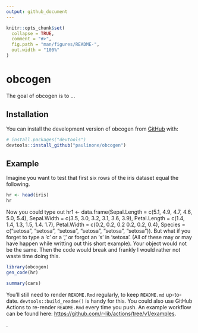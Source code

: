 ```yaml
---
output: github_document
---
```


<!-- README.md is generated from README.Rmd. Please edit that file -->

```r
knitr::opts_chunk$set(
  collapse = TRUE,
  comment = "#>",
  fig.path = "man/figures/README-",
  out.width = "100%"
)
```

# obcogen

<!-- badges: start -->
<!-- badges: end -->

The goal of obcogen is to ...

## Installation

You can install the development version of obcogen from [GitHub](https://github.com/) with:

``` r
# install.packages("devtools")
devtools::install_github("paulinone/obcogen")
```

## Example

Imagine you want to test that first six rows of the iris dataset equal the following.
```r
hr <- head(iris)
hr
```


Now you could type out hr1 <- data.frame(Sepal.Length = c(5.1, 4.9, 4.7, 4.6, 5.0, 5.4), Sepal.Width = c(3.5, 3.0, 3.2, 3.1, 3.6, 3.9), Petal.Length = c(1.4, 1.4, 1.3, 1.5, 1.4. 1.7), Petal.Width = c(0.2, 0.2, 0.2 0.2, 0.2, 0.4), Species = c("setosa", "setosa", "setosa", "setosa", "setosa", "setosa")). But what if you forget to type a 'c' or a ',' or forgot an 's' in 'setosa'. (All of these may or may have happen while writting out this short example). Your object would not be the same. Then the code would break and frankly I would rather not waste time doing this. 
 
```r
library(obcogen)
gen_code(hr)
```



```r
summary(cars)
```

You'll still need to render `README.Rmd` regularly, to keep `README.md` up-to-date. `devtools::build_readme()` is handy for this. You could also use GitHub Actions to re-render `README.Rmd` every time you push. An example workflow can be found here: <https://github.com/r-lib/actions/tree/v1/examples>.

.
